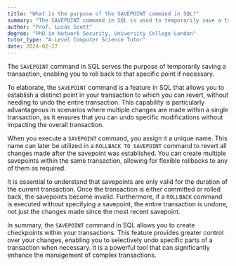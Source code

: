 ```yaml
---
title: "What is the purpose of the SAVEPOINT command in SQL?"
summary: "The SAVEPOINT command in SQL is used to temporarily save a transaction so it can be rolled back to that point if needed."
author: "Prof. Lucas Scott"
degree: "PhD in Network Security, University College London"
tutor_type: "A-Level Computer Science Tutor"
date: 2024-02-27
---
```


The `SAVEPOINT` command in SQL serves the purpose of temporarily saving a transaction, enabling you to roll back to that specific point if necessary.

To elaborate, the `SAVEPOINT` command is a feature in SQL that allows you to establish a distinct point in your transaction to which you can revert, without needing to undo the entire transaction. This capability is particularly advantageous in scenarios where multiple changes are made within a single transaction, as it ensures that you can undo specific modifications without impacting the overall transaction.

When you execute a `SAVEPOINT` command, you assign it a unique name. This name can later be utilized in a `ROLLBACK TO SAVEPOINT` command to revert all changes made after the savepoint was established. You can create multiple savepoints within the same transaction, allowing for flexible rollbacks to any of them as required.

It is essential to understand that savepoints are only valid for the duration of the current transaction. Once the transaction is either committed or rolled back, the savepoints become invalid. Furthermore, if a `ROLLBACK` command is executed without specifying a savepoint, the entire transaction is undone, not just the changes made since the most recent savepoint.

In summary, the `SAVEPOINT` command in SQL allows you to create checkpoints within your transactions. This feature provides greater control over your changes, enabling you to selectively undo specific parts of a transaction when necessary. It is a powerful tool that can significantly enhance the management of complex transactions.
    
